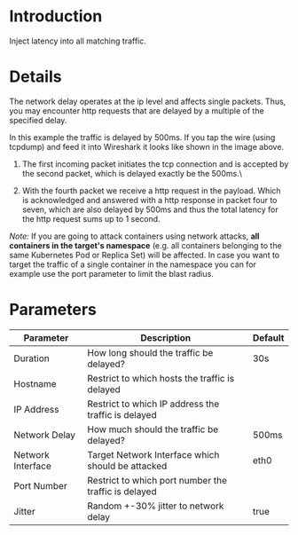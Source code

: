 # Introduction

Inject latency into all matching traffic.

# Details

The network delay operates at the ip level and affects single packets. Thus, you may encounter http requests that are delayed by a multiple of the specified delay.

In this example the traffic is delayed by 500ms. If you tap the wire (using tcpdump) and feed it into Wireshark it looks like shown in the image above.

1. The first incoming packet initiates the tcp connection and is accepted by the second packet, which is delayed exactly be the 500ms.\

2. With the fourth packet we receive a http request in the payload. Which is acknowledged and answered with a http response in packet four to seven, which are also delayed by 500ms and thus the total latency for the http request sums up to 1 second.

_Note:_ If you are going to attack containers using network attacks, **all containers in the target's namespace** (e.g. all containers belonging to the same Kubernetes Pod or Replica Set) will be affected. In case you want to target the traffic of a single container in the namespace you can for example use the port parameter to limit the blast radius.

# Parameters

| Parameter         | Description                                          | Default |
| ----------------- | ---------------------------------------------------- | ------- |
| Duration          | How long should the traffic be delayed?              | 30s     |
| Hostname          | Restrict to which hosts the traffic is delayed       |         |
| IP Address        | Restrict to which IP address the traffic is delayed  |         |
| Network Delay     | How much should the traffic be delayed?              | 500ms   |
| Network Interface | Target Network Interface which should be attacked    | eth0    |
| Port Number       | Restrict to which port number the traffic is delayed |         |
| Jitter            | Random +-30% jitter to network delay                 | true    |
